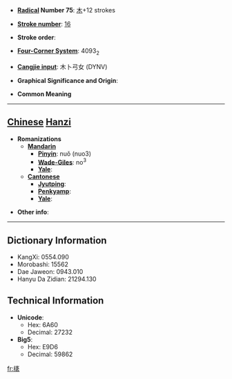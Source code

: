 * '''[[Wiktionary:Chinese radical index| Radical]] Number 75''': [[Wiktionary:Chinese radical index 木|木]]+12 strokes

* '''[[Wiktionary:Chinese total strokes index|Stroke number]]''': [[Wiktionary:Chinese total strokes index 16|16]]

* '''Stroke order''': 

* '''[[Wiktionary:Chinese four corner index|Four-Corner System]]''': 4093<sub>2</sub>

* '''[[Wiktionary:Chinese Cangjie index|Cangjie input]]''': 木卜弓女 (DYNV)

* '''Graphical Significance and Origin''': 

* '''Common Meaning'''

----

== [[Chinese]] [[Hanzi]] ==

* '''Romanizations'''
** '''[[Mandarin]]'''
*** '''[[Pinyin]]''': nuǒ (nuo3)
*** '''[[Wade-Giles]]''': no<sup>3</sup>
*** '''[[Yale]]''': 
** '''[[Cantonese]]'''
*** '''[[Jyutping]]''':
*** '''[[Penkyamp]]''': 
*** '''[[Yale]]''': 

* '''Other info''': 

----

== Dictionary Information ==

* KangXi: 0554.090
* Morobashi: 15562
* Dae Jaweon: 0943.010
* Hanyu Da Zidian: 21294.130

== Technical Information ==

* '''Unicode''':
** Hex: 6A60
** Decimal: 27232
* '''Big5''':
** Hex: E9D6
** Decimal: 59862

[[fr:橠]]